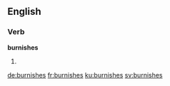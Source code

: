 ==English==

===Verb===
'''burnishes'''
# {{en-third-person singular of|burnish}}

[[de:burnishes]]
[[fr:burnishes]]
[[ku:burnishes]]
[[sv:burnishes]]